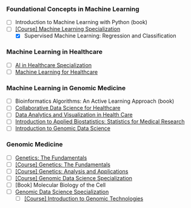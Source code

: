 ### Foundational Concepts in Machine Learning

- [ ] Introduction to Machine Learning with Python (book)
- [ ] [[Course] Machine Learning Specialization](https://www.deeplearning.ai/courses/machine-learning-specialization)
  - [x] Supervised Machine Learning: Regression and Classification

### Machine Learning in Healthcare

- [ ] [AI in Healthcare Specialization](https://www.coursera.org/specializations/ai-healthcare)
- [ ] [Machine Learning for Healthcare](https://ocw.mit.edu/courses/6-s897-machine-learning-for-healthcare-spring-2019)

### Machine Learning in Genomic Medicine

- [ ] Bioinformatics Algorithms: An Active Learning Approach (book)
- [ ] [Collaborative Data Science for Healthcare](https://www.edx.org/learn/data-science/massachusetts-institute-of-technology-collaborative-data-science-for-healthcare)
- [ ] [Data Analytics and Visualization in Health Care](https://www.edx.org/learn/data-analysis/rochester-institute-of-technology-data-analytics-and-visualization-in-health-care)
- [ ] [Introduction to Applied Biostatistics: Statistics for Medical Research](https://www.edx.org/learn/biostatistics/osaka-university-introduction-to-applied-biostatistics-statistics-for-medical-research)
- [ ] [Introduction to Genomic Data Science](https://www.edx.org/learn/bioinformatics/the-university-of-california-san-diego-introduction-to-genomic-data-science)

### Genomic Medicine

- [ ] [Genetics: The Fundamentals](https://www.edx.org/learn/genetics/massachusetts-institute-of-technology-genetics-the-fundamentals)
- [ ] [[Course] Genetics: The Fundamentals](https://www.edx.org/learn/genetics/massachusetts-institute-of-technology-genetics-the-fundamentals)
- [ ] [[Course] Genetics: Analysis and Applications](https://www.edx.org/learn/genetics/massachusetts-institute-of-technology-genetics-analysis-and-applications)
- [ ] [[Course] Genomic Data Science Specialization](https://www.coursera.org/specializations/genomic-data-science)
- [ ] [Book] Molecular Biology of the Cell
- [ ] [Genomic Data Science Specialization](https://www.coursera.org/specializations/genomic-data-science)
  - [ ] [[Course] Introduction to Genomic Technologies](https://www.coursera.org/learn/introduction-genomics)
